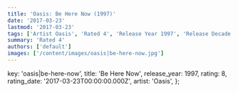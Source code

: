 ```yaml
---
title: 'Oasis: Be Here Now (1997)'
date: '2017-03-23'
lastmod: '2017-03-23'
tags: ['Artist Oasis', 'Rated 4', 'Release Year 1997', 'Release Decade 1990']
summary: 'Rated 4'
authors: ['default']
images: ['/content/images/oasis|be-here-now.jpg']
---
```


  key: 'oasis|be-here-now',
  title: 'Be Here Now',
  release_year: 1997,
  rating: 8,
  rating_date: '2017-03-23T00:00:00.000Z',
  artist: 'Oasis',
};

<MusicRating data={data} />
